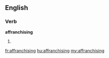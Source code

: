 ==English==

===Verb===
'''affranchising'''

# {{present participle of|[[affranchise]]}}

[[fr:affranchising]]
[[hu:affranchising]]
[[my:affranchising]]